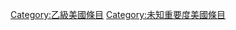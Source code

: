 {{Articles by Quality and Importance|project=美國}}
[[Category:乙級美國條目|Category:乙級美國條目]]
[[Category:未知重要度美國條目|Category:未知重要度美國條目]]